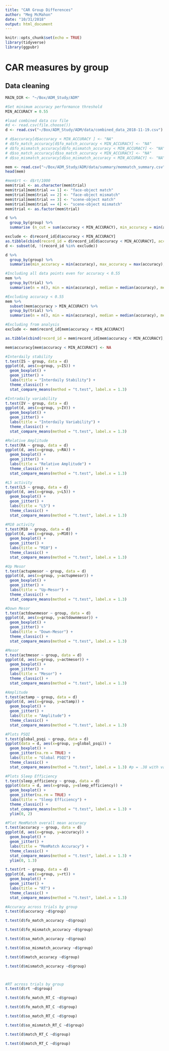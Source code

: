 ```yaml
---
title: "CAR Group Differences"
author: "Meg McMahon"
date: "10/31/2018"
output: html_document
---
```


```r
knitr::opts_chunk$set(echo = TRUE)
library(tidyverse)
library(ggpubr)

```

# CAR measures by group

## Data cleaning

```r
MAIN_DIR <- "~/Box/ADM_Study/ADM"

#Set minimum accuracy performance threshold
MIN_ACCURACY = 0.55

#load combined data csv file
#d <- read.csv(file.choose())
d <- read.csv("~/Box/ADM_Study/ADM/data/combined_data_2018-11-19.csv")

# d$accuracy[d$accuracy < MIN_ACCURACY ] <- "NA"
# d$fo_match_accuracy[d$fo_match_accuracy < MIN_ACCURACY] <- "NA"
# d$fo_mismatch_accuracy[d$fo_mismatch_accuracy < MIN_ACCURACY] <- "NA"
# d$so_match_accuracy[d$so_match_accuracy < MIN_ACCURACY] <- "NA"
# d$so_mismatch_accuracy[d$so_mismatch_accuracy < MIN_ACCURACY] <- "NA"

mem <- read.csv("~/Box/ADM_Study/ADM/data/summary/memmatch_summary.csv")
head(mem)

#mem$rt <- d$rt/1000
mem$trial <- as.character(mem$trial)
mem$trial[mem$trial == 1] <- "face-object match"
mem$trial[mem$trial == 2] <- "face-object mismatch"
mem$trial[mem$trial == 3] <- "scene-object match"
mem$trial[mem$trial == 4] <- "scene-object mismatch"
mem$trial <- as.factor(mem$trial)

```


```r
d %>%
  group_by(group) %>%
  summarise (n_cut = sum(accuracy < MIN_ACCURACY), min_accuracy = min(accuracy))

exclude <- d$record_id[d$accuracy < MIN_ACCURACY]
as.tibble(cbind(record_id = d$record_id[d$accuracy < MIN_ACCURACY], accuracy = d$accuracy[d$record_id %in% exclude]))
d <- subset(d, !(record_id %in% exclude))

d %>%
  group_by(group) %>%
  summarise(min_accuracy = min(accuracy), max_accuracy = max(accuracy), min_rt = min(rt), max_rt = max(rt))

```



```r


#Including all data points even for accuracy < 0.55
mem %>%
  group_by(trial) %>%
  summarise(n = n(), min = min(accuracy), median = median(accuracy), mean = mean(accuracy), max = max(accuracy))

#Excluding accuracy < 0.55
mem %>%
  subset(mem$accuracy > MIN_ACCURACY) %>%
  group_by(trial) %>%
  summarise(n = n(), min = min(accuracy), median = median(accuracy), mean = mean(accuracy), max = max(accuracy))

#Excluding from analysis
exclude <- mem$record_id[mem$accuracy < MIN_ACCURACY]

as.tibble(cbind(record_id = mem$record_id[mem$accuracy < MIN_ACCURACY], trial = mem$trial[mem$accuracy < MIN_ACCURACY]))

mem$accuracy[mem$accuracy < MIN_ACCURACY] <- NA

```


```r

#Interdaily stability
t.test(IS ~ group, data = d)
ggplot(d, aes(x=group, y=IS)) + 
  geom_boxplot() +
  geom_jitter() + 
  labs(title = "Interdaily Stability") +
  theme_classic() +
  stat_compare_means(method = "t.test", label.x = 1.3) 
```


```r
#Intradaily variability
t.test(IV ~ group, data = d)
ggplot(d, aes(x=group, y=IV)) + 
  geom_boxplot() +
  geom_jitter() + 
  labs(title = "Interdaily Variability") +
  theme_classic() +
  stat_compare_means(method = "t.test", label.x = 1.3)

```



```r
#Relative Amplitude
t.test(RA ~ group, data = d)
ggplot(d, aes(x=group, y=RA)) + 
  geom_boxplot() +
  geom_jitter() + 
  labs(title = "Relative Amplitude") +
  theme_classic() +
  stat_compare_means(method = "t.test", label.x = 1.3)
```

```r
#L5 activity
t.test(L5 ~ group, data = d)
ggplot(d, aes(x=group, y=L5)) + 
  geom_boxplot() +
  geom_jitter() + 
  labs(title = "L5") +
  theme_classic() +
  stat_compare_means(method = "t.test", label.x = 1.3)
```


```r
#M10 activity
t.test(M10 ~ group, data = d)
ggplot(d, aes(x=group, y=M10)) + 
  geom_boxplot() +
  geom_jitter() + 
  labs(title = "M10") +
  theme_classic() +
  stat_compare_means(method = "t.test", label.x = 1.3)
```


```r
#Up Mesor
t.test(actupmesor ~ group, data = d)
ggplot(d, aes(x=group, y=actupmesor)) + 
  geom_boxplot() +
  geom_jitter() + 
  labs(title = "Up-Mesor") +
  theme_classic() +
  stat_compare_means(method = "t.test", label.x = 1.3)
```


```r
#Down Mesor
t.test(actdownmesor ~ group, data = d)
ggplot(d, aes(x=group, y=actdownmesor)) + 
  geom_boxplot() +
  geom_jitter() + 
  labs(title = "Down-Mesor") +
  theme_classic() +
  stat_compare_means(method = "t.test", label.x = 1.3)
```


```r
#Mesor
t.test(actmesor ~ group, data = d)
ggplot(d, aes(x=group, y=actmesor)) + 
  geom_boxplot() +
  geom_jitter() + 
  labs(title = "Mesor") +
  theme_classic() +
  stat_compare_means(method = "t.test", label.x = 1.3)
```


```r
#Amplitude
t.test(actamp ~ group, data = d)
ggplot(d, aes(x=group, y=actamp)) + 
  geom_boxplot() +
  geom_jitter() + 
  labs(title = "Amplitude") +
  theme_classic() +
  stat_compare_means(method = "t.test", label.x = 1.3)
```


```r
#Plots PSQI
t.test(global_psqi ~ group, data = d)
ggplot(data = d, aes(x=group, y=global_psqi)) + 
  geom_boxplot() +
  geom_jitter(na.rm = TRUE) + 
  labs(title = "Global PSQI") +
  theme_classic() +
  stat_compare_means(method = "t.test", label.x = 1.3) #p = .38 with var = FALSE
```


```r
#Plots Sleep Efficiency
t.test(sleep_efficiency ~ group, data = d)
ggplot(data = d, aes(x=group, y=sleep_efficiency)) + 
  geom_boxplot() +
  geom_jitter(na.rm = TRUE) + 
  labs(title = "Sleep Efficiency") +
  theme_classic() +
  stat_compare_means(method = "t.test", label.x = 1.3) +
  ylim(0, 2)
```


```r
#Plot MemMatch overall mean accuracy
t.test(accuracy ~ group, data = d)
ggplot(d, aes(x=group, y=accuracy)) + 
  geom_boxplot() +
  geom_jitter() + 
  labs(title = "MemMatch Accuracy") +
  theme_classic() +
  stat_compare_means(method = "t.test", label.x = 1.3) +
  ylim(0, 1.3)
```


```r
t.test(rt ~ group, data = d)
ggplot(d, aes(x=group, y=rt)) + 
  geom_boxplot() +
  geom_jitter() + 
  labs(title = "RT") +
  theme_classic() +
  stat_compare_means(method = "t.test", label.x = 1.3)
```


```r
#Accuracy across trials by group
t.test(d$accuracy ~d$group)

t.test(d$fo_match_accuracy ~d$group)

t.test(d$fo_mismatch_accuracy ~d$group)

t.test(d$so_match_accuracy ~d$group)

t.test(d$so_mismatch_accuracy ~d$group)

t.test(d$match_accuracy ~d$group)

t.test(d$mismatch_accuracy ~d$group)



#RT across trials by group
t.test(d$rt ~d$group)

t.test(d$fo_match_RT_C ~d$group)

t.test(d$fo_match_RT_C ~d$group)

t.test(d$so_match_RT_C ~d$group)

t.test(d$so_mismatch_RT_C ~d$group)

t.test(d$match_RT_C ~d$group)

t.test(d$match_RT_C ~d$group)
```

